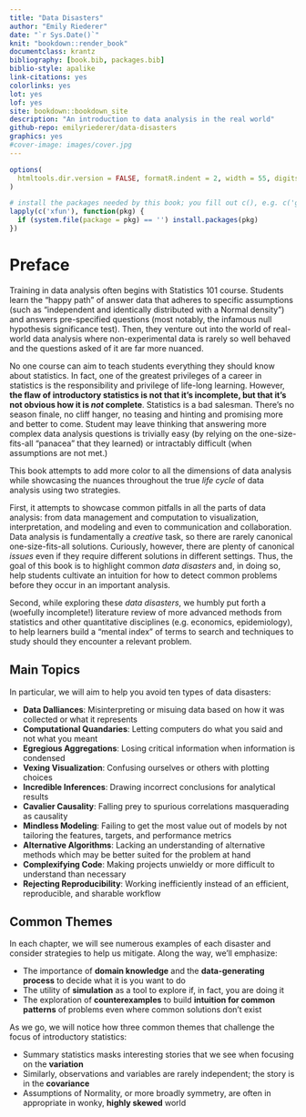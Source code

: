 ```yaml
--- 
title: "Data Disasters"
author: "Emily Riederer"
date: "`r Sys.Date()`"
knit: "bookdown::render_book"
documentclass: krantz
bibliography: [book.bib, packages.bib]
biblio-style: apalike
link-citations: yes
colorlinks: yes
lot: yes
lof: yes
site: bookdown::bookdown_site
description: "An introduction to data analysis in the real world"
github-repo: emilyriederer/data-disasters
graphics: yes
#cover-image: images/cover.jpg
---
```


```r
options(
  htmltools.dir.version = FALSE, formatR.indent = 2, width = 55, digits = 4
)

# install the packages needed by this book; you fill out c(), e.g. c('ggplot2', 'dplyr')
lapply(c('xfun'), function(pkg) {
  if (system.file(package = pkg) == '') install.packages(pkg)
})
```

# Preface {-}

Training in data analysis often begins with Statistics 101 course. 
Students learn the "happy path" of answer data that adheres to specific assumptions (such as "independent and identically distributed with a Normal density") and answers pre-specified questions (most notably, the infamous null hypothesis significance test). 
Then, they venture out into the world of real-world data analysis where non-experimental data is rarely so well behaved and the questions asked of it are far more nuanced. 

No one course can aim to teach students everything they should know about statistics. In fact, one of the greatest privileges of a career in statistics is the responsibility and privilege of life-long learning. 
However, **the flaw of introductory statistics is not that it's incomplete, but that it's not obvious how it is *not* complete**.
Statistics is a bad salesman. There's no season finale, no cliff hanger, no teasing and hinting and promising more and better to come.
Student may leave thinking that answering more complex data analysis questions is trivially easy (by relying on the one-size-fits-all "panacea" that they learned) or intractably difficult (when assumptions are not met.)

This book attempts to add more color to all the dimensions of data analysis while showcasing the nuances throughout the true *life cycle* of data analysis using two strategies.

First, it attempts to showcase common pitfalls in all the parts of data analysis: from data management and computation to visualization, interpretation, and modeling and even to communication and collaboration. 
Data analysis is fundamentally a *creative* task, so there are rarely canonical one-size-fits-all solutions. 
Curiously, however, there are plenty of canonical *issues* even if they require different solutions in different settings. 
Thus, the goal of this book is to highlight common *data disasters* and, in doing so, help students cultivate an intuition for how to detect common problems before they occur in an important analysis. 

Second, while exploring these *data disasters*, we humbly put forth a (woefully incomplete!) literature review of more advanced methods from statistics and other quantitative disciplines (e.g. economics, epidemiology), to help learners build a "mental index" of terms to search and techniques to study should they encounter a relevant problem. 

## Main Topics

In particular, we will aim to help you avoid ten types of data disasters:

- **Data Dalliances**: Misinterpreting or misuing data based on how it was collected or what it represents 
- **Computational Quandaries**: Letting computers do what you said and not what you meant
- **Egregious Aggregations**: Losing critical information when information is condensed
- **Vexing Visualization**: Confusing ourselves or others with plotting choices
- **Incredible Inferences**: Drawing incorrect conclusions for analytical results
- **Cavalier Causality**: Falling prey to spurious correlations masquerading as causality 
- **Mindless Modeling**: Failing to get the most value out of models by not tailoring the features, targets, and performance metrics 
- **Alternative Algorithms**: Lacking an understanding of alternative methods which may be better suited for the problem at hand
- **Complexifying Code**: Making projects unwieldy or more difficult to understand than necessary
- **Rejecting Reproducibility**: Working inefficiently instead of an efficient, reproducible, and sharable workflow

## Common Themes

In each chapter, we will see numerous examples of each disaster and consider strategies to help us mitigate. 
Along the way, we'll emphasize:

- The importance of **domain knowledge** and the **data-generating process** to decide what it is you want to do 
- The utility of **simulation** as a tool to explore if, in fact, you are doing it
- The exploration of **counterexamples** to build **intuition for common patterns** of problems even where common solutions don't exist

As we go, we will notice how three common themes that challenge the focus of introductory statistics:

- Summary statistics masks interesting stories that we see when focusing on the **variation**
- Similarly, observations and variables are rarely independent; the story is in the **covariance**
- Assumptions of Normality, or more broadly symmetry, are often in appropriate in wonky, **highly skewed** world


<!--

The art and science of data analysis has a rigorous hidden curriculum. Introductory statistics and machine learning courses too often focus on the happy path of analysis. New methods are introduced by stating relevant assumptions (e.g. "independent and identically distributed" data) and observing successful examples of appropriate applications. However, data analysis in the real world is far more perilous. Required analytical assumptions are often hard to achieve with real-world observational data. Even worse, behind each method -- from a simple mean to a complex model -- there are countless more unstated assumptions; without any discussion, we assume that the data is clean, correct, and measuring quantities of interest, that our metrics and methods intend to answer the same questions we have practical interest in, and that our interpretation of their outputs can avoid falling into countless biases. 

This book, of course, does not pretend to offer solutions to this myraid of problems. 
To do so would be to "solve" all of statistics and to recycle the work of countless authors across many disciplines (from classical statistics to political science, epidemiology, economics, etc.) 
Instead, as the title of *Data Disasters* implies, this book aspires to expose these fundamental gaps and pitfalls in data analysis early in the reader's career with the hope of helping the reader avoid having to relearn each of these lessons on an important, real-life analysis. 

Beyond simply recognizing these problems in practice, this text also aims to build the reader's mental index to help them recognize problems, name them, and effectively seek out appropriate resources to solve them when they are encountered. 
Statistics as a field suffers from a crisis of continual reinvention as methods become intrinsically linked to one discipline (e.g. survival analysis in the biological sciences) and remain underappreciated outside. 
By briefly highlighting different methods, R packages, and further readings about pitfalls and potential solutions, this book functions as something like a literature review for data analysis and empowers readers to learn more when needed. 

## Structure of the book {-}

This book is best thought of as anthology of stories of how data analysis can go wrong. Each chapter and, moreover, each section is nearly self-contained and should be able to be read and understood in isolation. 

Chapter \@ref(comp-quan) focus on errors in understanding common data structures and programming tools during initial retrieval and cleaning. Chapters \@ref(eg-agg) and \@ref(vex-viz) focus on errors in exploratory data analysis. Chapters \@ref(inc-inf) and \@ref(cav-caus) . Chapters \@ref(mind-mod) and \@ref(alt-alg) delve into the more specialized topic of statistical modeling, and finally Chapter \@ref(rec-rep) discusses the importance and implementation of computational reproducibility.

## Assumed knowledge {-}

This book was written with the goal of requiring minimal prerequisite knowledge. However, different chapters will be most useful and relevant to readers with certain prior knowledge.

Without exception, this book relates to the process of analyzing structured, tabular data (e.g. rows as observations, columns as variables). However, this book does not precisely aspire to teach statistics or data analysis but rather to fill in the gap between how these subjects are typically taught and how problems present themselves in real research and industry. As such, past and concurrent experience working with any type of structured data with any computational tool (e.g. spreadsheet, SAS, Stata, SQL, R, etc.) will help readers relate to the material.

Most of this book's contents are illustrated with R code, and additional references are made to using R packages to solve basic problems. For this reason, some background in R may improve general comprehension of and interest in the material. However, programming is not a key focus of the book (apart from Chapter \@ref(comp-quan)) and the amount of syntax used should be easily readable without much hands-on scripting experience. Furthermore, occasional SQL and python examples are also included where relevant to appeal to a broader audience and to celebrate the use of a wide range of analysis tools.

Finally, since this book focuses mostly on basic concepts like wrangling, summary statistics, and visualization, little to no statistics background is required until chapters \@ref(cav-caus) and \@ref(mind-mod) where more advanced methods are discussed. For Chapter \@ref(mind-mod), in particular, a basic understanding of statistical modeling (e.g. regression and clustering) is assumed. The level of depth of the classic text ISLR [@james_witten_hastie_tibshirani_2017] (TODO: add citation) would be far more than sufficient.

## Software information and conventions {-}

I used the **knitr** package [@xie2015] and the **bookdown** package [@R-bookdown] to compile my book. My R session information is shown below:

```r
xfun::session_info()
```

Package names are in bold text (e.g., **rmarkdown**), and inline code and filenames are formatted in a typewriter font (e.g., `knitr::knit('foo.Rmd')`). Function names are followed by parentheses (e.g., `bookdown::render_book()`).

## Acknowledgments {-}

TODO: Thank reviewers, etc.

-->
